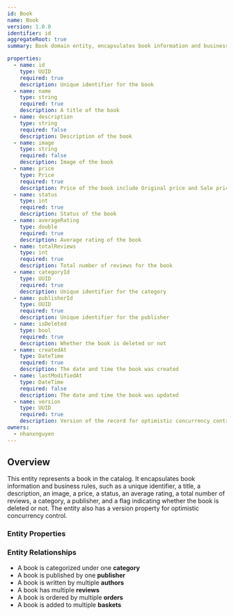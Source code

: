 ```yaml
---
id: Book
name: Book
version: 1.0.0
identifier: id
aggregateRoot: true
summary: Book domain entity, encapsulates book information and business rules

properties:
  - name: id
    type: UUID
    required: true
    description: Unique identifier for the book
  - name: name
    type: string
    required: true
    description: A title of the book
  - name: description
    type: string
    required: false
    description: Description of the book
  - name: image
    type: string
    required: false
    description: Image of the book
  - name: price
    type: Price
    required: true
    description: Price of the book include Original price and Sale price
  - name: status
    type: int
    required: true
    description: Status of the book
  - name: averageRating
    type: double
    required: true
    description: Average rating of the book
  - name: totalReviews
    type: int
    required: true
    description: Total number of reviews for the book
  - name: categoryId
    type: UUID
    required: true
    description: Unique identifier for the category
  - name: publisherId
    type: UUID
    required: true
    description: Unique identifier for the publisher
  - name: isDeleted
    type: bool
    required: true
    description: Whether the book is deleted or not
  - name: createdAt
    type: DateTime
    required: true
    description: The date and time the book was created
  - name: lastModifiedAt
    type: DateTime
    required: false
    description: The date and time the book was updated
  - name: version
    type: UUID
    required: true
    description: Version of the record for optimistic concurrency control
owners:
  - nhanxnguyen
---
```


## Overview

This entity represents a book in the catalog. It encapsulates book information and business rules, such as a unique identifier, a title, a description, an image, a price, a status, an average rating, a total number of reviews, a category, a publisher, and a flag indicating whether the book is deleted or not. The entity also has a version property for optimistic concurrency control.

### Entity Properties

<EntityPropertiesTable />

### Entity Relationships

- A book is categorized under one **category**
- A book is published by one **publisher**
- A book is written by multiple **authors**
- A book has multiple **reviews**
- A book is ordered by multiple **orders**
- A book is added to multiple **baskets**
